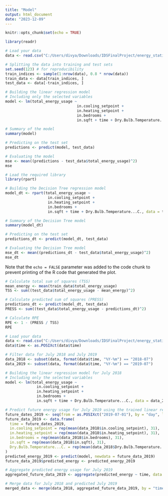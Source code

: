 ---
title: "Model"
output: html_document
date: "2023-12-09"
---

```{r setup, include=FALSE}
knitr::opts_chunk$set(echo = TRUE)
```

```{r}
library(readr)
```


```{r}
# Load your data
data <- read.csv("C:/Users/divya/Downloads/IDSFinalProject/energy_static_weather_data.csv")

# Splitting the data into training and test sets
set.seed(123) # for reproducibility
train_indices <- sample(1:nrow(data), 0.8 * nrow(data))
train_data <- data[train_indices, ]
test_data <- data[-train_indices, ]

# Building the linear regression model
# Including only the selected variables
model <- lm(total_energy_usage ~ 
                                in.cooling_setpoint + 
                                in.heating_setpoint + 
                                in.bedrooms +
                                in.sqft + time + Dry.Bulb.Temperature...C., data = train_data)

# Summary of the model
summary(model)

# Predicting on the test set
predictions <- predict(model, test_data)

# Evaluating the model
mse <- mean((predictions - test_data$total_energy_usage)^2)
mse
```

```{r}
# Load the required library
library(rpart)

# Building the Decision Tree regression model
model_dt <- rpart(total_energy_usage ~ 
                   in.cooling_setpoint + 
                   in.heating_setpoint + 
                   in.bedrooms +
                   in.sqft + time + Dry.Bulb.Temperature...C., data = train_data)

# Summary of the Decision Tree model
summary(model_dt)

# Predicting on the test set
predictions_dt <- predict(model_dt, test_data)

# Evaluating the Decision Tree model
mse_dt <- mean((predictions_dt - test_data$total_energy_usage)^2)
mse_dt


```

Note that the `echo = FALSE` parameter was added to the code chunk to prevent printing of the R code that generated the plot.

```{r}
# Calculate total sum of squares (TSS)
mean_energy <- mean(train_data$total_energy_usage)
TSS <- sum((test_data$total_energy_usage - mean_energy)^2)

# Calculate predicted sum of squares (PRESS)
predictions_dt <- predict(model_dt, test_data)
PRESS <- sum((test_data$total_energy_usage - predictions_dt)^2)

# Calculate RPE
RPE <- 1 - (PRESS / TSS)
RPE

```


```{r}
# Load your data
data <- read.csv("C:/Users/divya/Downloads/IDSFinalProject/energy_static_weather_data.csv")
data$time <- as.POSIXct(data$time)

# Filter data for July 2018 and July 2019
data_2018 <- subset(data, format(data$time, "%Y-%m") == "2018-07")
data_2019 <- subset(data, format(data$time, "%Y-%m") == "2019-07")

# Building the linear regression model for July 2018
# Including only the selected variables
model <- lm(total_energy_usage ~ 
              in.cooling_setpoint + 
              in.heating_setpoint + 
              in.bedrooms +
              in.sqft + time + Dry.Bulb.Temperature...C., data = data_2018)

# Predict future energy usage for July 2019 using the trained linear regression model for July 2018
future_dates_2019 <- seq(from = as.POSIXct("2019-07-01"), by = "day", length.out = 31)
future_data_2019 <- data.frame(
  time = future_dates_2019,
  in.cooling_setpoint = rep(mean(data_2018$in.cooling_setpoint), 31),
  in.heating_setpoint = rep(mean(data_2018$in.heating_setpoint), 31),
  in.bedrooms = rep(mean(data_2018$in.bedrooms), 31),
  in.sqft = rep(mean(data_2018$in.sqft), 31),
  Dry.Bulb.Temperature...C. = rep(mean(data_2018$Dry.Bulb.Temperature...C.), 31)
)
predicted_energy_2019 <- predict(model, newdata = future_data_2019)
future_data_2019$predicted_energy <- predicted_energy_2019

# Aggregate predicted energy usage for July 2019
aggregated_future_data_2019 <- aggregate(predicted_energy ~ time, data = future_data_2019, FUN = max)

# Merge data for July 2018 and predicted July 2019
merged_data <- merge(data_2018, aggregated_future_data_2019, by = "time", all = TRUE)
```




